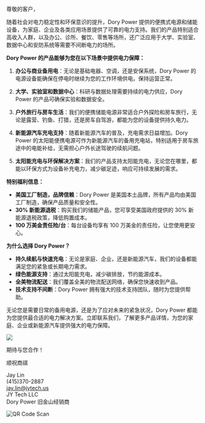 尊敬的客户，

随着社会对电力稳定性和环保意识的提升，Dory Power 提供的便携式电源和储能设备，为家庭、企业及各类应用场景提供了可靠的电力支持。我们的产品特别适合高收入人群，以及办公、诊所、餐饮、零售等场所，还广泛应用于大学、实验室、数据中心和安防系统等需要不间断电力的场所。

**Dory Power 的产品能够为您在以下场景中提供电力保障：**

1. **办公与商业备用电**：无论是基础电器、空调，还是安保系统，Dory Power 的电源设备能确保在停电时继续为您的工作环境供电，保持运营正常。

2. **大学、实验室和数据中心**：科研与数据处理需要持续的电力供应，Dory Power 的产品可确保实验和数据安全。

3. **户外旅行与房车生活**：我们的便携储能电源非常适合户外探险和房车旅行，无论是露营、钓鱼、打猎，还是房车自驾游，都能为您的设备提供持久电力。

4. **新能源汽车充电支持**：随着新能源汽车的普及，充电需求日益增加。Dory Power 的太阳能便携电源可作为新能源汽车的备用充电站，特别适用于房车旅途中的电能补给，无需担心户外长途驾驶的续航问题。

5. **太阳能充电与环保解决方案**：我们的产品支持太阳能充电，无论您在哪里，都能以环保方式为设备补充电力，减少碳足迹，响应可持续发展的需求。

**特别福利信息：**

- **美国工厂制造，品牌信赖**：Dory Power 是美国本土品牌，所有产品均由美国工厂制造，确保产品质量和安全性。
- **30% 新能源退税**：购买我们的储能产品，您可享受美国政府提供的 30% 新能源退税政策，降低购置成本。
- **100 万美金责任险/台**：每台设备均享有 100 万美金的责任险，让您使用更安心。

**为什么选择 Dory Power？**

- **持久续航与快速充电**：无论是家庭、企业，还是新能源汽车，我们的设备都能满足您的紧急或长期电力需求。
- **绿色能源支持**：通过太阳能充电，减少碳排放，节约能源成本。
- **全美物流配送**：我们覆盖全美的物流配送网络，确保您快速收到产品。
- **技术支持不间断**：Dory Power 拥有强大的技术支持团队，随时为您提供帮助。

无论您是需要日常的备用电源，还是为了应对未来的紧急状况，Dory Power 都能为您提供最合适的电力解决方案。立即联系我们，了解更多产品详情，为您的家庭、企业或新能源汽车提供强大的电力保障。

<div className="bg-black p-5 rounded-lg">
  <img src="https://cdn.shopify.com/s/files/1/0669/9863/2751/files/Dory_comparison_chart_Desktop-2_db5bdaf3-bbaa-4fae-8ae4-be93386e7206.png?v=1690469332" />
</div>

期待与您合作！

顺祝商祺

Jay Lin  
(415)370-2887  
[jay.lin@jytech.us](mailto:jay.lin@jytech.us)  
JY Tech LLC  
Dory Power 旧金山经销商

![QR Code Scan](/assets/images/profiles/jay-lin-qr-code.png)
